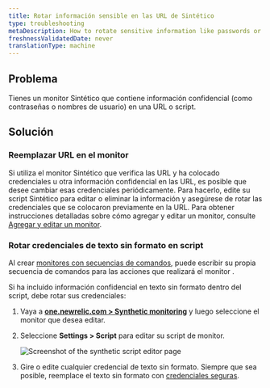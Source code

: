 ```yaml
---
title: Rotar información sensible en las URL de Sintético
type: troubleshooting
metaDescription: How to rotate sensitive information like passwords or usernames included in synthetic URLs.
freshnessValidatedDate: never
translationType: machine
---
```



## Problema

Tienes un monitor Sintético que contiene información confidencial (como contraseñas o nombres de usuario) en una URL o script.

## Solución

### Reemplazar URL en el monitor

Si utiliza el monitor Sintético que verifica las URL y ha colocado credenciales u otra información confidencial en las URL, es posible que desee cambiar esas credenciales periódicamente. Para hacerlo, edite su script Sintético para editar o eliminar la información y asegúrese de rotar las credenciales que se colocaron previamente en la URL. Para obtener instrucciones detalladas sobre cómo agregar y editar un monitor, consulte [Agregar y editar un monitor](/docs/synthetics/synthetic-monitoring/using-monitors/add-edit-monitors/).

### Rotar credenciales de texto sin formato en script

Al crear [monitores con secuencias de comandos](/docs/synthetics/synthetic-monitoring/scripting-monitors/introduction-scripted-browser-monitors/), puede escribir su propia secuencia de comandos para las acciones que realizará el monitor .

Si ha incluido información confidencial en texto sin formato dentro del script, debe rotar sus credenciales:

1. Vaya a <DNT>**[one.newrelic.com > Synthetic monitoring](https://one.newrelic.com/synthetics-nerdlets)**</DNT> y luego seleccione el monitor que desea editar.

2. Seleccione <DNT>**Settings > Script**</DNT> para editar su script de monitor.

   <img
     title="Screenshot of the synthetic script editor page"
     alt="Screenshot of the synthetic script editor page"
     src={syntheticScriptEditor}
   />

3. Gire o edite cualquier credencial de texto sin formato. Siempre que sea posible, reemplace el texto sin formato con [credenciales seguras](/docs/synthetics/synthetic-monitoring/using-monitors/store-secure-credentials-scripted-browsers-api-tests/).